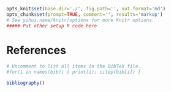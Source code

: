 ```r
opts_knit$set(base.dir='./', fig.path='', out.format='md')
opts_chunk$set(prompt=TRUE, comment='', results='markup')
# See yihui.name/knitr/options for more Knitr options.
##### Put other setup R code here

```

# References

```r
# Uncomment to list all items in the BibTeX file.
#for(i in names(bib)) { print(i); citep(bib[i]) }
```
```r
bibliography()
```
